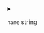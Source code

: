 
<details>
<summary>

`name`  <span class="config-field-type">string</span> 

</summary>

Name is the name to show for this exec in the logs

</details>
